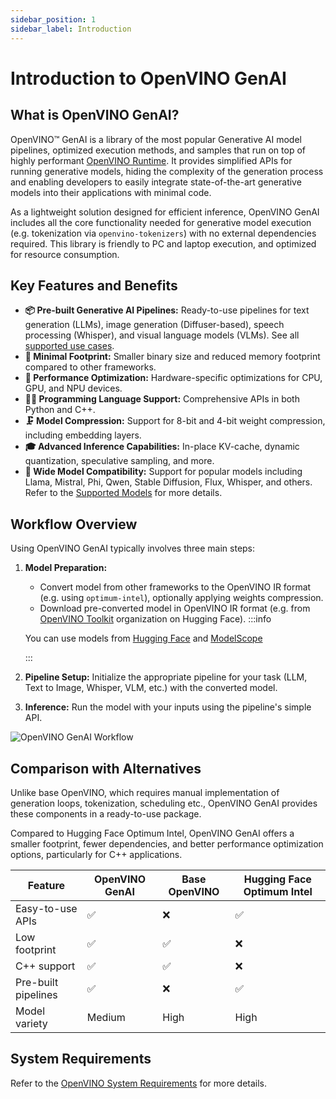 ```yaml
---
sidebar_position: 1
sidebar_label: Introduction
---
```


# Introduction to OpenVINO GenAI

## What is OpenVINO GenAI?

OpenVINO™ GenAI is a library of the most popular Generative AI model pipelines, optimized execution methods, and samples that run on top of highly performant [OpenVINO Runtime](https://github.com/openvinotoolkit/openvino).
It provides simplified APIs for running generative models, hiding the complexity of the generation process and enabling developers to easily integrate state-of-the-art generative models into their applications with minimal code.

As a lightweight solution designed for efficient inference, OpenVINO GenAI includes all the core functionality needed for generative model execution (e.g. tokenization via `openvino-tokenizers`) with no external dependencies required.
This library is friendly to PC and laptop execution, and optimized for resource consumption.

## Key Features and Benefits

- **📦 Pre-built Generative AI Pipelines:** Ready-to-use pipelines for text generation (LLMs), image generation (Diffuser-based), speech processing (Whisper), and visual language models (VLMs). See all [supported use cases](/docs/category/use-cases).
- **👣 Minimal Footprint:** Smaller binary size and reduced memory footprint compared to other frameworks.
- **🚀 Performance Optimization:** Hardware-specific optimizations for CPU, GPU, and NPU devices.
- **👨‍💻 Programming Language Support:** Comprehensive APIs in both Python and C++.
- **🗜️ Model Compression:** Support for 8-bit and 4-bit weight compression, including embedding layers.
- **🎓 Advanced Inference Capabilities:** In-place KV-cache, dynamic quantization, speculative sampling, and more.
- **🎨 Wide Model Compatibility:** Support for popular models including Llama, Mistral, Phi, Qwen, Stable Diffusion, Flux, Whisper, and others. Refer to the [Supported Models](/docs/supported-models) for more details.

## Workflow Overview

Using OpenVINO GenAI typically involves three main steps:

1. **Model Preparation:**
    - Convert model from other frameworks to the OpenVINO IR format (e.g. using `optimum-intel`), optionally applying weights compression.
    - Download pre-converted model in OpenVINO IR format (e.g. from [OpenVINO Toolkit](https://huggingface.co/OpenVINO) organization on Hugging Face).
    :::info

    You can use models from [Hugging Face](https://huggingface.co/) and [ModelScope](https://modelscope.cn/home)

    :::
2. **Pipeline Setup:** Initialize the appropriate pipeline for your task (LLM, Text to Image, Whisper, VLM, etc.) with the converted model.
3. **Inference:** Run the model with your inputs using the pipeline's simple API.

![OpenVINO GenAI Workflow](/img/openvino-genai-workflow.svg)

## Comparison with Alternatives

Unlike base OpenVINO, which requires manual implementation of generation loops, tokenization, scheduling etc., OpenVINO GenAI provides these components in a ready-to-use package.

Compared to Hugging Face Optimum Intel, OpenVINO GenAI offers a smaller footprint, fewer dependencies, and better performance optimization options, particularly for C++ applications.

| Feature | OpenVINO GenAI | Base OpenVINO | Hugging Face Optimum Intel |
|-|-|-|-|
| Easy-to-use APIs | ✅ | ❌ | ✅ |
| Low footprint | ✅ | ✅ | ❌ |
| C++ support | ✅ | ✅ | ❌ |
| Pre-built pipelines | ✅ | ❌ | ✅ |
| Model variety | Medium | High | High |

## System Requirements

Refer to the [OpenVINO System Requirements](https://docs.openvino.ai/2025/about-openvino/release-notes-openvino/system-requirements.html) for more details.
